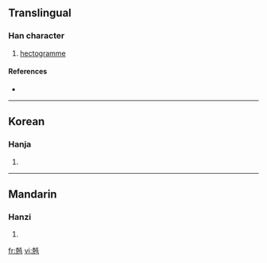 ==Translingual==

===Han character===
{{Han char|rn=10|rad=儿|as=11|sn=13|four=|canj=十山一日 (JUMA)|ids=⿺[[克]][[百]]}}

# [[hectogramme]]

====References====
* {{Han ref|kx=0125.211|dkj=01394|dj=0266.060|hdz=10274.031|uh=5161|ud=20833|bh=A25D|bd=41565}}

----

==Korean==

===Hanja===
{{ko-hanja|hangeul=백|rv=baek|mr=paek}}

# {{defn|Korean}}

----

==Mandarin==

===Hanzi===
{{cmn-hanzi|pin=[[bài3ke]] (bai3ke4)|wg=<sup>4</sup>}}

# {{defn|Mandarin}}

[[fr:兡]]
[[vi:兡]]